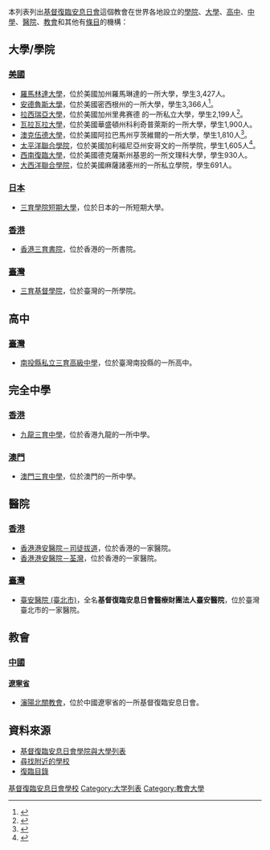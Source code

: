 本列表列出[[基督復臨安息日會|基督復臨安息日會]]這個教會在世界各地設立的[[學院|學院]]、[[大學|大學]]、[[高中|高中]]、[[中學|中學]]、[[醫院|醫院]]、[[教會|教會]]和其他有[[條目|條目]]的機構：

== 大學/學院==
=== [[美國|美國]] ===
* [[羅馬林達大學|羅馬林達大學]]，位於美國加州羅馬琳達的一所大學，學生3,427人。
* [[安德魯斯大學|安德魯斯大學]]，位於美國密西根州的一所大學，學生3,366人<ref>{{cite web |url=https://www.andrews.edu/about/facts/ |title=Andrews Facts :: Andrews University |website=Andrews.edu |date= |accessdate=2016-08-08 |archive-date=2021-01-18 |archive-url=https://web.archive.org/web/20210118232154/https://www.andrews.edu/about/facts/ |dead-url=no }}</ref>。
* [[拉西瑞亞大學|拉西瑞亞大學]]，位於美國加州里弗赛德 的一所私立大學，學生2,199人<ref name=spectrum2011enrollment>{{cite news|last=Hashimoto|first=Giovanni|title=Adventist College and University Enrollment Generally Up|url=http://spectrummagazine.org/blog/2011/11/22/adventist-college-and-university-enrollment-generally|accessdate=23 November 2011|newspaper=[[Spectrum_(magazine)|Spectrum]]|date=22 November 2011|archive-url=https://web.archive.org/web/20141023113904/http://spectrummagazine.org/blog/2011/11/22/adventist-college-and-university-enrollment-generally|archive-date=2014-10-23|dead-url=yes}}</ref>。
* [[瓦拉瓦拉大學|瓦拉瓦拉大學]]，位於美國華盛頓州科利奇普萊斯的一所大學，學生1,900人。
* [[澳克伍德大學|澳克伍德大學]]，位於美國阿拉巴馬州亨茨維爾的一所大學，學生1,810人<ref name=spectrum2011enrollment>{{cite news|last=Hashimoto|first=Giovanni|title=Adventist College and University Enrollment Generally Up|url=http://spectrummagazine.org/blog/2011/11/22/adventist-college-and-university-enrollment-generally|accessdate=23 November 2011|newspaper=[[Spectrum_(magazine)|Spectrum]]|date=22 November 2011|archive-url=https://web.archive.org/web/20141023113904/http://spectrummagazine.org/blog/2011/11/22/adventist-college-and-university-enrollment-generally|archive-date=2014-10-23|dead-url=yes}}</ref>。
* [[太平洋聯合學院|太平洋聯合學院]]，位於美國加利福尼亞州安哥文的一所學院，學生1,605人<ref name=2012enrollment>{{cite news|last=Hashimoto|first=Giovanni|title=High Retention Brings Another Year of Enrollment Growth at PUC|url=http://www.puc.edu/news/archives/2012/high-retention-brings-another-year-of-enrollment-growth-at-puc|accessdate=October 27, 2012|date=October 26, 2012|archive-date=2015-09-24|archive-url=https://web.archive.org/web/20150924083113/http://www.puc.edu/news/archives/2012/high-retention-brings-another-year-of-enrollment-growth-at-puc|dead-url=no}}</ref>。
* [[西南復臨大學|西南復臨大學]]，位於美國德克薩斯州基恩的一所文理科大學，學生930人。
* [[大西洋聯合學院|大西洋聯合學院]]，位於美國麻薩諸塞州的一所私立學院，學生691人。

=== [[日本|日本]] ===
*[[三育學院短期大學|三育學院短期大學]]，位於日本的一所短期大學。

=== [[香港|香港]] ===
* [[香港三育書院|香港三育書院]]，位於香港的一所書院。

=== [[臺灣|臺灣]] ===
* [[三育基督學院|三育基督學院]]，位於臺灣的一所學院。

== 高中 ==
=== [[臺灣|臺灣]] ===
*[[南投縣私立三育高級中學|南投縣私立三育高級中學]]，位於臺灣南投縣的一所高中。

== 完全中學 ==
=== [[香港|香港]] ===
*[[九龍三育中學|九龍三育中學]]，位於香港九龍的一所中學。

=== [[澳門|澳門]] ===
*[[澳門三育中學|澳門三育中學]]，位於澳門的一所中學。

== 醫院 ==
=== [[香港|香港]] ===
*[[香港港安醫院－司徒拔道|香港港安醫院－司徒拔道]]，位於香港的一家醫院。
*[[香港港安醫院－荃灣|香港港安醫院－荃灣]]，位於香港的一家醫院。

=== [[臺灣|臺灣]] ===
*[[臺安醫院_(臺北市)|臺安醫院 (臺北市)]]，全名'''基督復臨安息日會醫療財團法人臺安醫院'''，位於臺灣臺北市的一家醫院。

== 教會 ==
=== [[中國|中國]] ===
==== [[遼寧省|遼寧省]] ====
*[[瀋陽北關教會|瀋陽北關教會]]，位於中國遼寧省的一所基督復臨安息日會。

== 資料來源 ==
{{reflist}}

* [http://education.gc.adventist.org/colleges.html 基督復臨安息日會學院與大學列表] {{Wayback|url=http://education.gc.adventist.org/colleges.html |date=20091121181025 }}
* [http://www.nadeducation.org/school_search/nearby 尋找附近的學校] {{Wayback|url=http://www.nadeducation.org/school_search/nearby |date=20091122031929 }}
* [http://www.adventistdirectory.org/ 復臨目錄] {{Wayback|url=http://www.adventistdirectory.org/ |date=20091021094624 }}

[[Category:基督復臨安息日會學校|]]
[[Category:大学列表|Category:大学列表]]
[[Category:教會大學|Category:教會大學]]